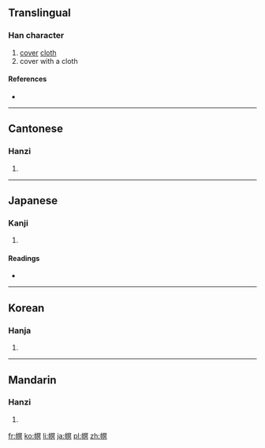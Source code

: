 ==Translingual==

===Han character===
{{Han char|rn=50|rad=巾|as=10|sn=13|four=4728<sub>0</sub>|canj=中月月日金 (LBBAC)|ids=⿰[[巾]][[冥]]}}

# [[cover]] [[cloth]]
# cover with a cloth

====References====
* {{Han ref|kx=0335.040|dkj=09024|dj=0642.110|hdz=10751.050|uh=5E4E|ud=24142|bh=DD59|bd=56665}}

----

==Cantonese==

===Hanzi===
{{yue-hanzi|jyut=|y=mik6}}

# {{defn|lang=yue|sort=巾10}}

----

==Japanese==

===Kanji===
{{ja-kanji|grade=|rs=巾10}}

# {{defn|lang=ja|sort=巾10}}

====Readings====
* {{ja-readings|on=[[べき]] (beki)|kun=[[とばり]] (tobari)}}

----

==Korean==

===Hanja===
{{ko-hanja|hangeul=멱|rv=myeok|mr=myŏk}}

# {{defn|lang=ko|sort=巾10}}

----

==Mandarin==

===Hanzi===
{{cmn-hanzi|pin=[[mì]] ([[mi4]])|wg=mi<sup>4</sup>}}

# {{defn|lang=cmn|sort=巾10}}

[[fr:幎]]
[[ko:幎]]
[[li:幎]]
[[ja:幎]]
[[pl:幎]]
[[zh:幎]]